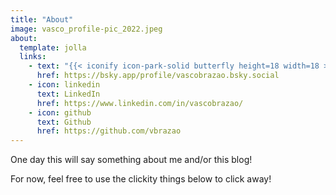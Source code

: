 ```yaml
---
title: "About"
image: vasco_profile-pic_2022.jpeg
about:
  template: jolla
  links:
    - text: "{{< iconify icon-park-solid butterfly height=18 width=18 >}} Bluesky"
      href: https://bsky.app/profile/vascobrazao.bsky.social
    - icon: linkedin
      text: LinkedIn
      href: https://www.linkedin.com/in/vascobrazao/
    - icon: github
      text: Github
      href: https://github.com/vbrazao
---
```


One day this will say something about me and/or this blog!

For now, feel free to use the clickity things below to click away!
